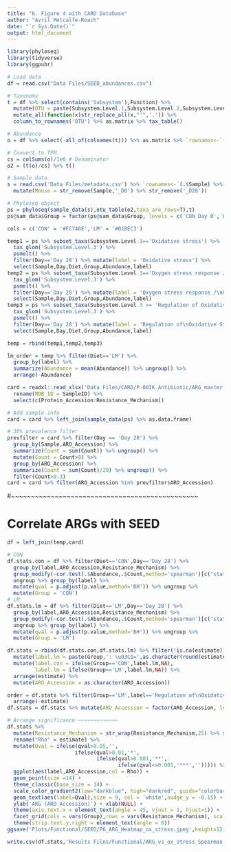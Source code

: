 ```yaml
---
title: "6. Figure 4 with CARD Database"
author: "Avril Metcalfe-Roach"
date: "`r Sys.Date()`"
output: html_document
---
```


```r
library(phyloseq)
library(tidyverse)
library(ggpubr)
```

```r
# Load data
df = read.csv("Data Files/SEED_abundances.csv")

# Taxonomy
t = df %>% select(contains('Subsystem'),Function) %>% 
  mutate(OTU = paste(Subsystem.Level.1,Subsystem.Level.2,Subsystem.Level.3, Function,sep='|')) %>% 
  mutate_all(function(x)str_replace_all(x,"'",'.')) %>% 
  column_to_rownames('OTU') %>% as.matrix %>% tax_table()

# Abundance
o = df %>% select(-all_of(colnames(t))) %>% as.matrix %>% `rownames<-`(rownames(t))

# Convert to TPM
cs = colSums(o)/1e6 # Denominator
o2 = (t(o)/cs) %>% t()

# Sample data
s = read.csv('Data Files/metadata.csv') %>% `rownames<-`(.$Sample) %>% 
  mutate(Mouse = str_remove(Sample,'_D0') %>% str_remove('_D28'))

# Phyloseq object
ps = phyloseq(sample_data(s),otu_table(o2,taxa_are_rows=T),t)
ps@sam_data$Group = factor(ps@sam_data$Group, levels = c('CON Day 0','LM Day 0','CON Day 28','LM Day 28'))

cols = c('CON' = '#FC746E','LM' = '#01BEC3')
```

```r
temp1 = ps %>% subset_taxa(Subsystem.Level.3=='Oxidative stress') %>%  
  tax_glom('Subsystem.Level.3') %>% 
  psmelt() %>% 
  filter(Day=='Day 28') %>% mutate(label = 'Oxidative stress') %>% 
  select(Sample,Day,Diet,Group,Abundance,label)
temp2 = ps %>% subset_taxa(Subsystem.Level.3=='Oxygen stress response / Human gut microbiome') %>%  
  tax_glom('Subsystem.Level.3') %>% 
  psmelt() %>% 
  filter(Day=='Day 28') %>% mutate(label = 'Oxygen stress response /\nHuman gut microbiome') %>% 
  select(Sample,Day,Diet,Group,Abundance,label)
temp3 = ps %>% subset_taxa(Subsystem.Level.3 == 'Regulation of Oxidative Stress Response') %>%   
  tax_glom('Subsystem.Level.3') %>% 
  psmelt() %>% 
  filter(Day=='Day 28') %>% mutate(label = 'Regulation of\nOxidative Stress Response') %>% 
  select(Sample,Day,Diet,Group,Abundance,label)

temp = rbind(temp1,temp2,temp3)

lm_order = temp %>% filter(Diet=='LM') %>% 
  group_by(label) %>% 
  summarize(Abundance = mean(Abundance)) %>% ungroup() %>% 
  arrange(-Abundance)
```

```r
card = readxl::read_xlsx('Data Files/CARD/P-00IK_Antibiotic/ARG_master.xlsx') %>% 
  rename(MDB_ID = SampleID) %>% 
  select(c(Protein_Accession:Resistance_Mechanism))

# Add sample info
card = card %>% left_join(sample_data(ps) %>% as.data.frame)

# 30% prevalence filter
prevfilter = card %>% filter(Day == 'Day 28') %>% 
  group_by(Sample,ARO_Accession) %>% 
  summarize(Count = sum(Count)) %>% ungroup() %>% 
  mutate(Count = Count>0) %>% 
  group_by(ARO_Accession) %>% 
  summarize(Count = sum(Count)/20) %>% ungroup() %>% 
  filter(Count>0.3)
card = card %>% filter(ARO_Accession %in% prevfilter$ARO_Accession)
```

#~~~~~~~~~~~~~~~~~~~~~~~~~~~~~~~~~~~~~~~~~~~~~~~

# Correlate ARGs with SEED

```r
df = left_join(temp,card)
```

```r
# CON
df.stats.con = df %>% filter(Diet=='CON',Day=='Day 28') %>% 
  group_by(label,ARO_Accession,Resistance_Mechanism) %>% 
  group_modify(~cor.test(.$Abundance,.$Count,method='spearman')[c("statistic","p.value","estimate")] %>% as.data.frame()) %>% 
  ungroup %>% group_by(label) %>% 
  mutate(qval = p.adjust(p.value,method='BH')) %>% ungroup %>% 
  mutate(Group = 'CON')
# LM
df.stats.lm = df %>% filter(Diet=='LM',Day=='Day 28') %>% 
  group_by(label,ARO_Accession,Resistance_Mechanism) %>% 
  group_modify(~cor.test(.$Abundance,.$Count,method='spearman')[c("statistic","p.value","estimate")] %>% as.data.frame()) %>% 
  ungroup %>% group_by(label) %>% 
  mutate(qval = p.adjust(p.value,method='BH')) %>% ungroup %>% 
  mutate(Group = 'LM')

df.stats = rbind(df.stats.con,df.stats.lm) %>% filter(!is.na(estimate)) %>% 
  mutate(label.lm = paste(Group,': \u03C1=',as.character(round(estimate,2)),', q=',signif(qval,2),sep='')) %>%
  mutate(label.con = ifelse(Group=='CON',label.lm,NA),
         label.lm = ifelse(Group=='LM',label.lm,NA)) %>% 
  arrange(estimate) %>% 
  mutate(ARO_Accession = as.character(ARO_Accession))

order = df.stats %>% filter(Group=='LM',label=='Regulation of\nOxidative Stress Response') %>% 
  arrange(-estimate)
df.stats = df.stats %>% mutate(ARO_Accession = factor(ARO_Accession, levels = order$ARO_Accession))

# Arrange significance ~~~~~~~~~~~~~
df.stats %>% 
  mutate(Resistance_Mechanism = str_wrap(Resistance_Mechanism,25) %>% str_to_title) %>% 
  rename("Rho" = estimate) %>% 
  mutate(Qval = ifelse(qval>0.05,'',
                      ifelse(qval>0.01,'*',
                             ifelse(qval>0.001,'**',
                                    ifelse(qval<=0.001,'***',''))))) %>% 
  ggplot(aes(label,ARO_Accession,col = Rho)) +
  geom_point(size =14) +
  theme_classic(base_size = 14) +
  scale_color_gradient2(low="darkblue", high="darkred", guide="colorbar") +
  geom_text(aes(label=Qval),size = 9, col = 'white',nudge_y = -0.15) +
  ylab('ARG (ARO Accession)') + xlab(NULL) +
  theme(axis.text.x = element_text(angle = 45, vjust = 1, hjust=1)) +
  facet_grid(cols = vars(Group),rows = vars(Resistance_Mechanism), scales = 'free',space = 'free') +
  theme(strip.text.y.right = element_text(angle = 0))
ggsave('Plots/Functional/SEED/P6_ARG_Heatmap_ox_stress.jpeg',height=12,width=7)
```

```r
write.csv(df.stats,'Results Files/Functional/ARG_vs_ox_stress_Spearman.csv',row.names = F)
```

